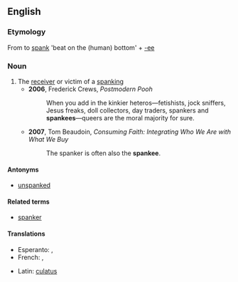 ==English==

===Etymology===
From to [[spank]] 'beat on the (human) bottom' + [[-ee]]

===Noun===
{{en-noun}}

# The [[receiver]] or victim of a [[spanking]]
#* '''2006''', Frederick Crews, ''Postmodern Pooh''
#*: When you add in the kinkier heteros—fetishists, jock sniffers, Jesus freaks, doll collectors, day traders, spankers and '''spankees'''—queers are the moral majority for sure.
#* '''2007''', Tom Beaudoin, ''Consuming Faith: Integrating Who We Are with What We Buy‎''
#*: The spanker is often also the '''spankee'''.

====Antonyms====
* [[unspanked]]

====Related terms====
* [[spanker]]

====Translations====
{{trans-top|receiver of a spanking}}
* Esperanto: {{t|eo|pugfrapadato}}, {{t|eo|pugfrapadatino}}
* French: {{t+|fr|fessé|m}}, {{t+|fr|fessée|f}}
{{trans-mid}}
* Latin: [[culatus]] {{m}}
{{trans-bottom}}